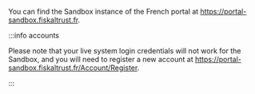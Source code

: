 You can find the Sandbox instance of the French portal at https://portal-sandbox.fiskaltrust.fr.

:::info accounts

Please note that your live system login credentials will not work for the Sandbox, and you will need to register a new account at https://portal-sandbox.fiskaltrust.fr/Account/Register.

:::